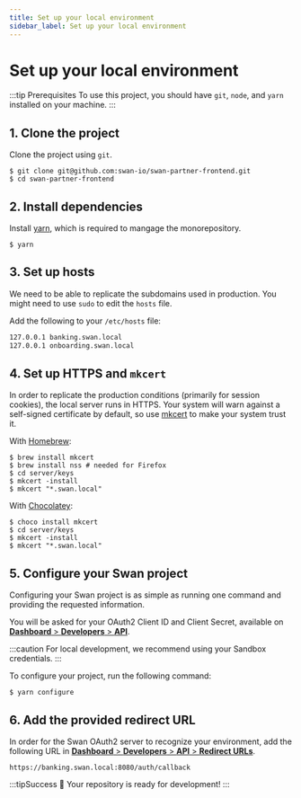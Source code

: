 ```yaml
---
title: Set up your local environment
sidebar_label: Set up your local environment
---
```


# Set up your local environment

:::tip Prerequisites
To use this project, you should have `git`, `node`, and `yarn` installed on your machine.
:::

## 1. Clone the project

Clone the project using `git`.

```console
$ git clone git@github.com:swan-io/swan-partner-frontend.git
$ cd swan-partner-frontend
```

## 2. Install dependencies

Install [yarn](https://yarnpkg.com/en/docs/install), which is required to mangage the monorepository.

```console
$ yarn
```

## 3. Set up hosts

We need to be able to replicate the subdomains used in production.
You might need to use `sudo` to edit the `hosts` file.

Add the following to your `/etc/hosts` file:

```txt title="/etc/hosts"
127.0.0.1 banking.swan.local
127.0.0.1 onboarding.swan.local
```

## 4. Set up HTTPS and `mkcert`

In order to replicate the production conditions (primarily for session cookies), the local server runs in HTTPS.
Your system will warn against a self-signed certificate by default, so use [mkcert](https://github.com/FiloSottile/mkcert) to make your system trust it.


<Tabs defaultValue="mac">
<TabItem value="mac" label="macOS">

With [Homebrew](https://brew.sh):

```console
$ brew install mkcert
$ brew install nss # needed for Firefox
$ cd server/keys
$ mkcert -install
$ mkcert "*.swan.local"
```

</TabItem>
<TabItem value="win" label="Windows">

With [Chocolatey](https://chocolatey.org):

```console
$ choco install mkcert
$ cd server/keys
$ mkcert -install
$ mkcert "*.swan.local"
```

</TabItem>
</Tabs>

## 5. Configure your Swan project

Configuring your Swan project is as simple as running one command and providing the requested information.

You will be asked for your OAuth2 Client ID and Client Secret, available on [**Dashboard** > **Developers** > **API**](https://dashboard.swan.io).

:::caution
For local development, we recommend using your Sandbox credentials.
:::

To configure your project, run the following command:

```console
$ yarn configure
```

## 6. Add the provided redirect URL

In order for the Swan OAuth2 server to recognize your environment, add the following URL in [**Dashboard** > **Developers** > **API** > **Redirect URLs**](https://dashboard.swan.io).

```
https://banking.swan.local:8080/auth/callback
```

:::tipSuccess
🎉 Your repository is ready for development!
:::

